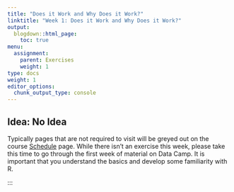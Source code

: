 ```yaml
---
title: "Does it Work and Why Does it Work?"
linktitle: "Week 1: Does it Work and Why Does it Work?"
output:
  blogdown::html_page:
    toc: true
menu:
  assignment:
    parent: Exercises
    weight: 1
type: docs
weight: 1
editor_options: 
  chunk_output_type: console
---
```


## Idea: No Idea

Typically pages that are not required to visit will be greyed out on the course [Schedule](/schedule/) page. While there isn't an exercise this week, please take this time to go through the first week of material on Data Camp. It is important that you understand the basics and develop some familiarity with R.

:::
